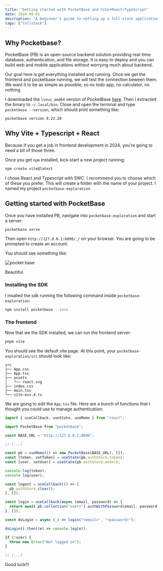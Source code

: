 ```yaml
---
title: "Getting started with PocketBase and Vite+React+TypeScript"
date: 2024-09-01
description: "A beginner's guide to setting up a full-stack application using PocketBase as a backend and Vite with React and TypeScript for the frontend."
tags: ["fullstack"]
---
```


## Why Pocketbase?

PocketBase (PB) is an open-source backend solution providing
real-time database,
authentication,
and file storage.
It is easy to deploy and you can build web and mobile applications
without worrying much about backend.

Our goal here is get everything installed and running.
Once we get the frontend and pocketbase running,
we will test the connection beween them.
We want it to be as simple as possible,
so no todo app,
no calculator,
no nothing.

I downloaded the `linux_amd64` version of PocketBase [here](https://github.com/pocketbase/pocketbase/releases/tag/v0.22.20).
Then I extracted the binary to `~/.local/bin`.
Close and open the terminal and type `pocketbase --version`,
which should print something like:

```plaintext
pocketbase version 0.22.20
```

## Why Vite + Typescript + React

Because if you get a job in frontend development in 2024,
you're going to need a bit of those three.

Once you get `npm` installed, kick-start a new project running:

```bash
npm create vite@latest
```

I chose React and Typescript with SWC.
I recommend you to choose which of these you prefer.
This will create a folder with the name of your project.
I named my project `pocketbase-exploration`

## Getting started with PocketBase

Once you have installed PB, navigate into `pocketbase-exploration` and start a server:

```bash
pocketbase serve
```

Then open `http://127.0.0.1:8090/_/` on your browser.
You are going to be prompted to create an account.

You should see something like:

![pocket base](/posts/pocketbase/pb.png)

Beautiful.

### Installing the SDK

I insalled the sdk running the following command inside `pocketbase-exploration`:

```bash
npm install pocketbase --save
```

### The frontend

Now that we the SDK installed, we can run the frontend server:

```bash
pnpm vite
```

You should see the default vite page.
At this point, your `pocketbase-exploration/src` should look like:

```plaintext
src
├── App.css
├── App.tsx
├── assets
│   └── react.svg
├── index.css
├── main.tsx
└── vite-env.d.ts
```

We are going to edit the `App.tsx` file.
Here are a bunch of functions that I thought you could use to manage authentication:

```typescript
import { useCallback, useState, useMemo } from "react";

import PocketBase from "pocketbase";

const BASE_URL = "http://127.0.0.1:8090";

// [...]

const pb = useMemo(() => new PocketBase(BASE_URL), []);
const [token, setToken] = useState(pb.authStore.token);
const [user, setUser] = useState(pb.authStore.model);

console.log(token);
console.log(user);

const logout = useCallback(() => {
  pb.authStore.clear();
}, []);

const login = useCallback(async (email, password) => {
  return await pb.collection("users").authWithPassword(email, password);
}, []);

const doLogin = async (_) => login("<email>", "<password>");

doLogin().then((e) => console.log(e));

if (!user) {
  throw new Error("Not logged in");
}

// [...]
```

Good luck!!!

